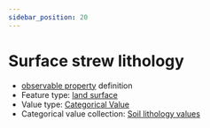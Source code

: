 ```yaml
---
sidebar_position: 20
---
```



# Surface strew lithology

- [observable property](/viewers/dawe-vocabs?uri=https://linked.data.gov.au/def/test/dawe-cv/6ee380ca-e9dc-4a9b-91c3-758b54e751eb) definition
- Feature type: [land surface](http://linked.data.gov.au/def/tern-cv/8282fb22-4135-415c-8ca2-317860d102fb)
- Value type: [Categorical Value](https://w3id.org/tern/ontologies/tern/CategoricalValue)
- Categorical value collection: [Soil lithology values](/viewers/dawe-vocabs?uri=https://linked.data.gov.au/def/test/dawe-cv/1d50eb79-685f-45ea-84b4-627154eddede)

<Example protocolModule="plot-description" observableProperty="https://linked.data.gov.au/def/test/dawe-cv/6ee380ca-e9dc-4a9b-91c3-758b54e751eb" />

